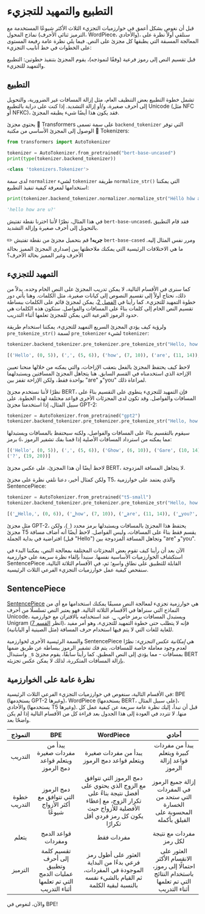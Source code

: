 # التطبيع والتمهيد للتجزيء 

قبل أن نغوص بشكل أعمق في خوارزميات التجزيء الثلاث الأكثر شيوعًا المستخدمة مع نماذج المحول (الترميز ثنائي الأحرف، WordPiece، والأحادي)، سنلقي أولاً نظرة على المعالجة المسبقة التي يطبقها كل مجزئ على النص. فيما يلي نظرة عامة رفيعة المستوى على الخطوات في خط أنابيب التجزيء: 

قبل تقسيم النص إلى رموز فرعية (وفقًا لنموذجه)، يقوم المجزئ بتنفيذ خطوتين: التطبيع والتمهيد للتجزيء.

## التطبيع 

تشمل خطوة التطبيع بعض التنظيف العام، مثل إزالة المسافات غير الضرورية، والتحويل إلى أحرف صغيرة، و/أو إزالة التشديد. إذا كنت على دراية بالتطبيع Unicode (مثل NFC أو NFKC)، فقد يكون هذا أيضًا شيء يطبقه المجزئ. 

يحتوي مجزئ 🤗 Transformers على سمة تسمى `backend_tokenizer` التي توفر الوصول إلى المجزئ الأساسي من مكتبة 🤗 Tokenizers: 

```py
from transformers import AutoTokenizer

tokenizer = AutoTokenizer.from_pretrained("bert-base-uncased")
print(type(tokenizer.backend_tokenizer))
```

```python out
<class 'tokenizers.Tokenizer'>
```

لدى سمة `normalizer` لشيء `tokenizer` طريقة `normalize_str()` التي يمكننا استخدامها لمعرفة كيفية تنفيذ التطبيع: 

```py
print(tokenizer.backend_tokenizer.normalizer.normalize_str("Héllò hôw are ü?"))
```

```python out
'hello how are u?'
```

في هذا المثال، نظرًا لأننا اخترنا نقطة تفتيش `bert-base-uncased`، فقد قام التطبيق بالتحويل إلى أحرف صغيرة وإزالة التشديد. 

✏️ **جربه!** قم بتحميل مجزئ من نقطة تفتيش `bert-base-cased` ومرر نفس المثال إليه. ما هي الاختلافات الرئيسية التي يمكنك ملاحظتها بين إصداري المجزئ المميز بحالة الأحرف وغير المميز بحالة الأحرف؟ 

## التمهيد للتجزيء 

كما سنرى في الأقسام التالية، لا يمكن تدريب المجزئ على النص الخام وحده. بدلاً من ذلك، نحتاج أولاً إلى تقسيم النصوص إلى كيانات صغيرة، مثل الكلمات. وهنا يأتي دور خطوة التمهيد للتجزيء. كما رأينا في [الفصل 2](/course/chapter2)، يمكن لمجزئ قائم على الكلمات ببساطة تقسيم النص الخام إلى كلمات بناءً على المسافات والفواصل. ستكون هذه الكلمات هي حدود الرموز الفرعية التي يمكن للمجزئ تعلمها أثناء التدريب. 

ولرؤية كيف يؤدي المجزئ السريع التمهيد للتجزيء، يمكننا استخدام طريقة `pre_tokenize_str()` لسمة `pre_tokenizer` لشيء `tokenizer`: 

```py
tokenizer.backend_tokenizer.pre_tokenizer.pre_tokenize_str("Hello, how are  you?")
```

```python out
[('Hello', (0, 5)), (',', (5, 6)), ('how', (7, 10)), ('are', (11, 14)), ('you', (16, 19)), ('?', (19, 20))]
```

لاحظ كيف يحتفظ المجزئ بالفعل بتعقب الإزاحات، والتي يمكنه من خلالها منحنا تعيين الإزاحة الذي استخدمناه في القسم السابق. هنا يتجاهل المجزئ المسافتين ويستبدلهما بواحدة فقط، ولكن الإزاحة تقفز بين "are" و"you" لمراعاة ذلك. 

نظرًا لأننا نستخدم مجزئ BERT، فإن التمهيد للتجزيء ينطوي على التقسيم بناءً على المسافات والفواصل. وقد تكون لدى المجزئات الأخرى قواعد مختلفة لهذه الخطوة. على سبيل المثال، إذا استخدمنا مجزئ GPT-2: 

```py
tokenizer = AutoTokenizer.from_pretrained("gpt2")
tokenizer.backend_tokenizer.pre_tokenizer.pre_tokenize_str("Hello, how are  you?")
```

سيقوم بالتقسيم بناءً على المسافات والفواصل، ولكنه سيحتفظ بالمسافات ويستبدلها برمز `Ġ`، مما يمكنه من استرداد المسافات الأصلية إذا قمنا بفك تشفير الرموز: 

```python out
[('Hello', (0, 5)), (',', (5, 6)), ('Ġhow', (6, 10)), ('Ġare', (10, 14)), ('Ġ', (14, 15)), ('Ġyou', (15, 19)),
('?', (19, 20))]
```

لاحظ أيضًا أن هذا المجزئ، على عكس مجزئ BERT، لا يتجاهل المسافة المزدوجة. 

ولكن كمثال أخير، دعنا نلقي نظرة على مجزئ T5، والذي يعتمد على خوارزمية SentencePiece: 

```py
tokenizer = AutoTokenizer.from_pretrained("t5-small")
tokenizer.backend_tokenizer.pre_tokenizer.pre_tokenize_str("Hello, how are  you?")
```

```python out
[('▁Hello,', (0, 6)), ('▁how', (7, 10)), ('▁are', (11, 14)), ('▁you?', (16, 20))]
```

مثل مجزئ GPT-2، يحتفظ هذا المجزئ بالمسافات ويستبدلها برمز محدد (`_`)، ولكن مجزئ T5 يقسم فقط بناءً على المسافات، وليس الفواصل. لاحظ أيضًا أنه أضاف مسافة افتراضية في بداية الجملة (قبل "Hello") وتجاهل المسافة المزدوجة بين "are" و"you". 

الآن بعد أن رأينا كيف تقوم بعض المجزئات المختلفة بمعالجة النص، يمكننا البدء في استكشاف الخوارزميات الأساسية نفسها. سنبدأ بإلقاء نظرة سريعة على خوارزمية SentencePiece القابلة للتطبيق على نطاق واسع؛ ثم، في الأقسام الثلاثة التالية، سنفحص كيفية عمل خوارزميات التجزيء الفرعي الثلاث الرئيسية.

## SentencePiece 

[SentencePiece](https://github.com/google/sentencepiece) هي خوارزمية تجزيء لمعالجة النص مسبقًا يمكنك استخدامها مع أي من النماذج التي سنراها في الأقسام الثلاثة التالية. فهو يعتبر النص تسلسلًا من أحرف Unicode، ويستبدل المسافات برمز خاص، `▁`. عند استخدامه بالاقتران مع خوارزمية Unigram (انظر [القسم 7](/course/chapter7/7))، فإنه لا يتطلب حتى خطوة التمهيد للتجزيء، وهو أمر مفيد للغاية للغات التي لا يتم فيها استخدام حرف المسافة (مثل الصينية أو اليابانية). 

والسمة الرئيسية الأخرى لخوارزمية SentencePiece هي *إمكانية عكس التجزيء*: نظرًا لعدم وجود معاملة خاصة للمسافات، يتم فك تشفير الرموز ببساطة عن طريق ضمها واستبدال `_`s بمسافات - مما يؤدي إلى النص المطبق. كما رأينا سابقًا، يقوم مجزئ BERT بإزالة المسافات المتكررة، لذلك لا يمكن عكس تجزيئه. 

## نظرة عامة على الخوارزمية 

في الأقسام التالية، سنغوص في خوارزميات التجزيء الفرعي الثلاث الرئيسية: BPE (يستخدمها GPT-2 وغيرها)، WordPiece (يستخدمها BERT، على سبيل المثال)، والأحادي (يستخدمها T5 وغيرها). قبل أن نبدأ، إليك نظرة عامة سريعة عن كيفية عمل كل منها. لا تتردد في العودة إلى هذا الجدول بعد قراءة كل من الأقسام التالية إذا لم يكن واضحًا بعد. 

النموذج | BPE | WordPiece | أحادي
:----:|:---:|:---------:|:------:
التدريب | يبدأ من مفردات صغيرة ويتعلم قواعد دمج الرموز | يبدأ من مفردات صغيرة ويتعلم قواعد دمج الرموز | يبدأ من مفردات كبيرة ويتعلم قواعد إزالة الرموز
خطوة التدريب | دمج الرموز التي تتوافق مع أكثر الأزواج شيوعًا | دمج الرموز التي تتوافق مع الزوج الذي يحتوي على أفضل نتيجة بناءً على تكرار الزوج، مع إعطاء الأفضلية للأزواج حيث يكون كل رمز فردي أقل تكرارًا | إزالة جميع الرموز في المفردات التي ستحد من الخسارة المحسوبة على الفيلق بأكمله
يتعلم | قواعد الدمج ومفردات | مفردات فقط | مفردات مع نتيجة لكل رمز
الترميز | تقسيم كلمة إلى أحرف وتطبيق عمليات الدمج التي تم تعلمها أثناء التدريب | العثور على أطول رمز فرعي بدءًا من البداية الموجودة في المفردات، ثم القيام بالشيء نفسه بالنسبة لبقية الكلمة | العثور على الانقسام الأكثر احتمالًا إلى رموز، باستخدام النتائج التي تم تعلمها أثناء التدريب 

والآن، لنغوص في BPE!
